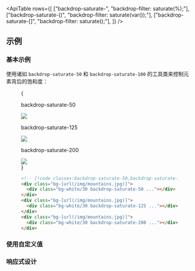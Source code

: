 

<ApiTable
  rows={[
    ["backdrop-saturate-<number>", "backdrop-filter: saturate(<number>%);"],
    ["backdrop-saturate-(<custom-property>)", "backdrop-filter: saturate(var(<custom-property>));"],
    ["backdrop-saturate-[<value>]", "backdrop-filter: saturate(<value>);"],
  ]}
/>

## 示例

### 基本示例

使用诸如 `backdrop-saturate-50` 和 `backdrop-saturate-100` 的工具类来控制元素背后的饱和度：

<Figure>

<Example padding={false}>
  {
    <div className="flex scroll-p-8 justify-start overflow-scroll sm:block sm:overflow-visible">
      <div className="flex shrink-0 items-center justify-around gap-6 p-8 font-mono font-bold sm:gap-4">
        <div className="flex shrink-0 flex-col items-center">
          <p className="mb-3 text-center font-mono text-xs font-medium text-gray-500 dark:text-gray-400">
            backdrop-saturate-50
          </p>
          <div className="relative">
            <div className="absolute inset-6 size-20 bg-white/30 backdrop-saturate-50"></div>
            <img
              className="size-32 rounded-lg object-cover"
              src="https://images.unsplash.com/photo-1554629947-334ff61d85dc?ixid=MnwxMjA3fDB8MHxwaG90by1wYWdlfHx8fGVufDB8fHx8&ixlib=rb-1.2.1&auto=format&fit=crop&w=1000&h=1000&q=90"
            />
            <div className="absolute inset-0 rounded-lg ring-1 ring-black/10 ring-inset"></div>
          </div>
        </div>
        <div className="flex shrink-0 flex-col items-center">
          <p className="mb-3 text-center font-mono text-xs font-medium text-gray-500 dark:text-gray-400">
            backdrop-saturate-125
          </p>
          <div className="relative">
            <div className="absolute inset-6 size-20 bg-white/30 backdrop-saturate-125"></div>
            <img
              className="size-32 rounded-lg object-cover"
              src="https://images.unsplash.com/photo-1554629947-334ff61d85dc?ixid=MnwxMjA3fDB8MHxwaG90by1wYWdlfHx8fGVufDB8fHx8&ixlib=rb-1.2.1&auto=format&fit=crop&w=1000&h=1000&q=90"
            />
            <div className="absolute inset-0 rounded-lg ring-1 ring-black/10 ring-inset"></div>
          </div>
        </div>
        <div className="flex shrink-0 flex-col items-center">
          <p className="mb-3 text-center font-mono text-xs font-medium text-gray-500 dark:text-gray-400">
            backdrop-saturate-200
          </p>
          <div className="relative">
            <div className="absolute inset-6 size-20 bg-white/30 backdrop-saturate-200"></div>
            <img
              className="size-32 rounded-lg object-cover"
              src="https://images.unsplash.com/photo-1554629947-334ff61d85dc?ixid=MnwxMjA3fDB8MHxwaG90by1wYWdlfHx8fGVufDB8fHx8&ixlib=rb-1.2.1&auto=format&fit=crop&w=1000&h=1000&q=90"
            />
            <div className="absolute inset-0 rounded-lg ring-1 ring-black/10 ring-inset"></div>
          </div>
        </div>
      </div>
    </div>
  }
</Example>

```html
<!-- [!code classes:backdrop-saturate-50,backdrop-saturate-125,backdrop-saturate-200] -->
<div class="bg-[url(/img/mountains.jpg)]">
  <div class="bg-white/30 backdrop-saturate-50 ..."></div>
</div>
<div class="bg-[url(/img/mountains.jpg)]">
  <div class="bg-white/30 backdrop-saturate-125 ..."></div>
</div>
<div class="bg-[url(/img/mountains.jpg)]">
  <div class="bg-white/30 backdrop-saturate-200 ..."></div>
</div>
```

</Figure>

### 使用自定义值

<UsingACustomValue utility="backdrop-saturate" value=".25" name="背景饱和度" variable="backdrop-saturation" />

### 响应式设计

<ResponsiveDesign
  property="backdrop-filter: saturate()"
  defaultClass="backdrop-saturate-50"
  featuredClass="backdrop-saturate-150"
/>
